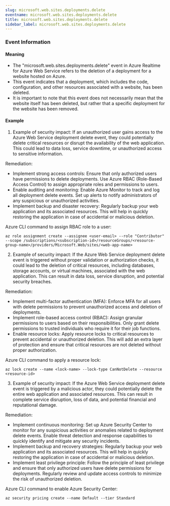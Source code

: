 ```yaml
--- 
slug: microsoft.web.sites.deployments.delete
eventname: microsoft.web.sites.deployments.delete
title: microsoft.web.sites.deployments.delete
sidebar_label: microsoft.web.sites.deployments.delete
---
```

                       
### Event Information

#### Meaning

- The "microsoft.web.sites.deployments.delete" event in Azure Realtime for Azure Web Service refers to the deletion of a deployment for a website hosted on Azure.
- This event indicates that a deployment, which includes the code, configuration, and other resources associated with a website, has been deleted.
- It is important to note that this event does not necessarily mean that the website itself has been deleted, but rather that a specific deployment for the website has been removed.

#### Example

1. Example of security impact: If an unauthorized user gains access to the Azure Web Service deployment delete event, they could potentially delete critical resources or disrupt the availability of the web application. This could lead to data loss, service downtime, or unauthorized access to sensitive information.

Remediation:
- Implement strong access controls: Ensure that only authorized users have permissions to delete deployments. Use Azure RBAC (Role-Based Access Control) to assign appropriate roles and permissions to users.
- Enable auditing and monitoring: Enable Azure Monitor to track and log all deployment delete events. Set up alerts to notify administrators of any suspicious or unauthorized activities.
- Implement backup and disaster recovery: Regularly backup your web application and its associated resources. This will help in quickly restoring the application in case of accidental or malicious deletion.

Azure CLI command to assign RBAC role to a user:
```
az role assignment create --assignee <user-email> --role "Contributor" --scope /subscriptions/<subscription-id>/resourceGroups/<resource-group-name>/providers/Microsoft.Web/sites/<web-app-name>
```

2. Example of security impact: If the Azure Web Service deployment delete event is triggered without proper validation or authorization checks, it could lead to the deletion of critical resources, including databases, storage accounts, or virtual machines, associated with the web application. This can result in data loss, service disruption, and potential security breaches.

Remediation:
- Implement multi-factor authentication (MFA): Enforce MFA for all users with delete permissions to prevent unauthorized access and deletion of deployments.
- Implement role-based access control (RBAC): Assign granular permissions to users based on their responsibilities. Only grant delete permissions to trusted individuals who require it for their job functions.
- Enable resource locks: Apply resource locks to critical resources to prevent accidental or unauthorized deletion. This will add an extra layer of protection and ensure that critical resources are not deleted without proper authorization.

Azure CLI command to apply a resource lock:
```
az lock create --name <lock-name> --lock-type CanNotDelete --resource <resource-id>
```

3. Example of security impact: If the Azure Web Service deployment delete event is triggered by a malicious actor, they could potentially delete the entire web application and associated resources. This can result in complete service disruption, loss of data, and potential financial and reputational damage.

Remediation:
- Implement continuous monitoring: Set up Azure Security Center to monitor for any suspicious activities or anomalies related to deployment delete events. Enable threat detection and response capabilities to quickly identify and mitigate any security incidents.
- Implement backup and recovery strategies: Regularly backup your web application and its associated resources. This will help in quickly restoring the application in case of accidental or malicious deletion.
- Implement least privilege principle: Follow the principle of least privilege and ensure that only authorized users have delete permissions for deployments. Regularly review and update access controls to minimize the risk of unauthorized deletion.

Azure CLI command to enable Azure Security Center:
```
az security pricing create --name Default --tier Standard
```


 